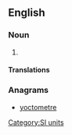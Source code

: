 ==English==

===Noun===
{{en-noun}}

# {{alternative spelling of|yoctometre|from=US}}

====Translations====
{{trans-see|yoctometre}}

===Anagrams===
* [[yoctometre#English|yoctometre]]

[[Category:SI units]]
